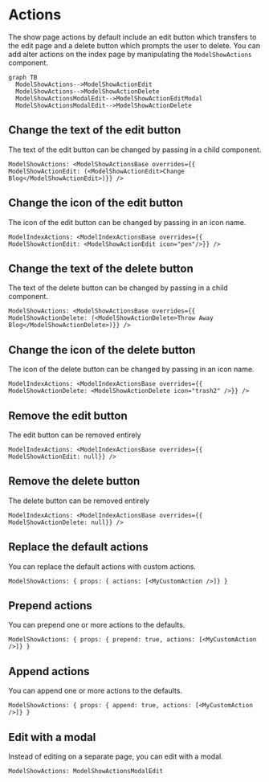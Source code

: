 # Actions

The show page actions by default include an edit button which transfers to the edit page and a delete button which prompts the user to delete. You can add alter actions on the index page by manipulating the `ModelShowActions` component.

```mermaid
graph TB
  ModelShowActions-->ModelShowActionEdit
  ModelShowActions-->ModelShowActionDelete
  ModelShowActionsModalEdit-->ModelShowActionEditModal
  ModelShowActionsModalEdit-->ModelShowActionDelete
```

## Change the text of the edit button

The text of the edit button can be changed by passing in a child component.

```rhinoconfig title="src/rhino.config.js" global model
ModelShowActions: <ModelShowActionsBase overrides={{ ModelShowActionEdit: (<ModelShowActionEdit>Change Blog</ModelShowActionEdit>)}} />
```

## Change the icon of the edit button

The icon of the edit button can be changed by passing in an icon name.

```rhinoconfig title="src/rhino.config.js" global model
ModelIndexActions: <ModelIndexActionsBase overrides={{ ModelShowActionEdit: <ModelShowActionEdit icon="pen"/>}} />
```

## Change the text of the delete button

The text of the delete button can be changed by passing in a child component.

```rhinoconfig title="src/rhino.config.js" global model
ModelShowActions: <ModelShowActionsBase overrides={{ ModelShowActionDelete: (<ModelShowActionDelete>Throw Away Blog</ModelShowActionDelete>)}} />
```

## Change the icon of the delete button

The icon of the delete button can be changed by passing in an icon name.

```rhinoconfig title="src/rhino.config.js" global model
ModelIndexActions: <ModelIndexActionsBase overrides={{ ModelShowActionDelete: <ModelShowActionDelete icon="trash2" />}} />
```

## Remove the edit button

The edit button can be removed entirely

```rhinoconfig title="src/rhino.config.js" global model
ModelIndexActions: <ModelIndexActionsBase overrides={{ ModelShowActionEdit: null}} />
```

## Remove the delete button

The delete button can be removed entirely

```rhinoconfig title="src/rhino.config.js" global model
ModelIndexActions: <ModelIndexActionsBase overrides={{ ModelShowActionDelete: null}} />
```

## Replace the default actions

You can replace the default actions with custom actions.

```rhinoconfig title="src/rhino.config.js" global model
ModelShowActions: { props: { actions: [<MyCustomAction />]} }
```

## Prepend actions

You can prepend one or more actions to the defaults.

```rhinoconfig title="src/rhino.config.js" global model
ModelShowActions: { props: { prepend: true, actions: [<MyCustomAction />]} }
```

## Append actions

You can append one or more actions to the defaults.

```rhinoconfig title="src/rhino.config.js" global model
ModelShowActions: { props: { append: true, actions: [<MyCustomAction />]} }
```

## Edit with a modal

Instead of editing on a separate page, you can edit with a modal.

```rhinoconfig title="src/rhino.config.js" global model
ModelShowActions: ModelShowActionsModalEdit
```
